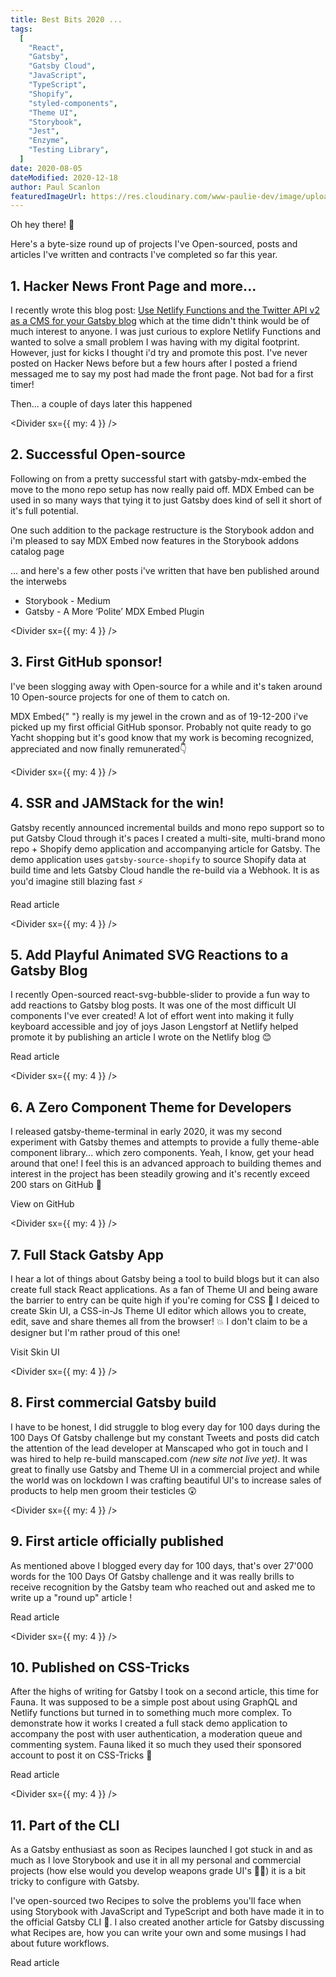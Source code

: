 ```yaml
---
title: Best Bits 2020 ...
tags:
  [
    "React",
    "Gatsby",
    "Gatsby Cloud",
    "JavaScript",
    "TypeScript",
    "Shopify",
    "styled-components",
    "Theme UI",
    "Storybook",
    "Jest",
    "Enzyme",
    "Testing Library",
  ]
date: 2020-08-05
dateModified: 2020-12-18
author: Paul Scanlon
featuredImageUrl: https://res.cloudinary.com/www-paulie-dev/image/upload/v1608296611/paulie.dev/2020/best-bits/best-bits_rfo2sv.jpg
---
```


Oh hey there! 👋

Here's a byte-size round up of projects I've Open-sourced, posts and articles I've written and contracts I've completed so far this year.

<Divider />

## 1. Hacker News Front Page and more...

I recently wrote this blog post: [Use Netlify Functions and the Twitter API v2 as a CMS for your Gatsby blog](/posts/2020/11/gatsby-netlify-twitter/) which at the time didn't think would be of much interest to anyone. I was just curious to explore Netlify Functions and wanted to solve a small problem I was having with my digital footprint. However, just for kicks I thought i'd try and promote this post. I've never posted on Hacker News before but a few hours after I posted a friend messaged me to say my post had made the front page. Not bad for a first timer!

Then... a couple of days later this happened

<Tweet tweetLink="Netlify/status/1331599033073340416" />

<Divider sx={{ my: 4 }} />

## 2. Successful Open-source

Following on from a pretty successful start with <Link href="https://github.com/PaulieScanlon/gatsby-mdx-embed" target="_blank">gatsby-mdx-embed</Link> the move to the mono repo setup has now really paid off. <Link href="https://www.mdx-embed.com/path=/docs/introduction--page" target="_blank">MDX Embed</Link> can be used in so many ways that tying it to just Gatsby does kind of sell
it short of it's full potential.

One such addition to the package restructure is the Storybook addon and i'm pleased to say MDX Embed now features in the Storybook addons <Link href='https://storybook.js.org/addons' target='_blank'>catalog page</Link>

... and here's a few other posts i've written that have ben published around the interwebs

- <Link
    href="https://medium.com/storybookjs/mdx-embed-for-storybook-9a9f33891875"
    target="_blank"
  >
    Storybook - Medium
  </Link>

- <Link
    href="https://www.gatsbyjs.com/blog/hacktoberfest-spotlight-mdx-embed/"
    target="_blank"
  >
    Gatsby - A More ‘Polite’ MDX Embed Plugin
  </Link>

<Divider sx={{ my: 4 }} />

## 3. First GitHub sponsor!

I've been slogging away with Open-source for a while and it's taken around 10 Open-source projects for one of them to catch on.

<Link
  href="https://www.mdx-embed.com/?path=/docs/introduction--page"
  target="_blank"
>
  MDX Embed{" "}
</Link>
really is my jewel in the crown and as of 19-12-200 i've picked up my first official
GitHub sponsor. Probably not quite ready to go Yacht shopping but it's good know
that my work is becoming recognized, appreciated and now finally remunerated👇

<Divider />

<Tweet tweetLink="SantoshYadavDev/status/1339877531306971141" />

<Divider sx={{ my: 4 }} />

## 4. SSR and JAMStack for the win!

Gatsby recently announced <Link href="https://www.gatsbyjs.org/blog/2020-04-22-announcing-incremental-builds/" target="_blank">incremental builds</Link> and mono repo support so to put Gatsby Cloud through it's paces I created a multi-site, multi-brand mono repo + Shopify demo application and accompanying article for Gatsby. The demo application uses `gatsby-source-shopify` to source Shopify data at build time and lets Gatsby Cloud handle the re-build via a Webhook. It is as you'd imagine still blazing fast ⚡

<Link
  href="https://www.gatsbyjs.com/blog/gatsby-cloud-good-friend/"
  target="_blank"
>
  Read article
</Link>

<Divider sx={{ my: 4 }} />

## 5. Add Playful Animated SVG Reactions to a Gatsby Blog

I recently Open-sourced <Link href="https://react-svg-bubble-slider.netlify.app/" target="_blank">react-svg-bubble-slider</Link> to provide a fun way to add reactions to Gatsby blog posts. It was one of the most difficult UI components I've ever created! A lot of effort went into making it fully keyboard accessible and joy of joys Jason Lengstorf at Netlify helped promote it by publishing an article I wrote on the Netlify blog 😊

<Link
  href="https://www.netlify.com/blog/2020/07/16/add-playful-animated-svg-reactions-to-a-gatsby-blog/"
  target="_blank"
>
  Read article
</Link>

<Divider sx={{ my: 4 }} />

## 6. A Zero Component Theme for Developers

I released <Link href="https://gatsby-theme-terminal.netlify.app/" target="_blank">
gatsby-theme-terminal</Link> in early 2020, it was my second experiment with Gatsby themes and attempts
to provide a fully theme-able component library... which zero components. Yeah,
I know, get your head around that one! I feel this is an advanced approach to
building themes and interest in the project has been steadily growing and it's
recently exceed 200 stars on GitHub 🎉

<Link
  href="https://github.com/PaulieScanlon/gatsby-theme-terminal"
  target="_blank"
>
  View on GitHub
</Link>

<Divider sx={{ my: 4 }} />

## 7. Full Stack Gatsby App

I hear a lot of things about Gatsby being a tool to build blogs but it can also create full stack React applications. As a fan of Theme UI and being aware the barrier to entry can be quite high if you're coming for CSS 🤢 I deiced to create Skin UI, a CSS-in-Js Theme UI editor which allows you to create, edit, save and share themes all from the browser! 💥 I don't claim to be a designer but I'm rather proud of this one!

<Link href="https://www.skin-ui.com/" target="_blank">
  Visit Skin UI
</Link>

<Divider sx={{ my: 4 }} />

## 8. First commercial Gatsby build

I have to be honest, I did struggle to blog every day for 100 days during the <Link href="https://paulie.dev/posts/2020/01/100DaysOfGatsby/" target="_blank">100 Days Of Gatsby</Link> challenge but my constant Tweets and posts did catch the attention of the lead developer at Manscaped who got in touch and I was hired to help re-build manscaped.com _(new site not live yet)_. It was great to finally use Gatsby and Theme UI in a commercial project and while the world was on lockdown I was crafting beautiful UI's to increase sales of products to help men groom their testicles 😲

<Divider sx={{ my: 4 }} />

## 9. First article officially published

As mentioned above I blogged every day for 100 days, that's over 27'000 words for the <Link href="https://paulie.dev/posts/2020/01/100DaysOfGatsby/" target="_blank">100 Days Of Gatsby</Link> challenge and it was really brills to receive recognition by the Gatsby team who reached out and asked me to write up a "round up" article !

<Link
  href="https://www.gatsbyjs.org/blog/2020-04-20-paulie-scanlons-journey-of-100-days/"
  target="_blank"
>
  Read article
</Link>

<Divider sx={{ my: 4 }} />

## 10. Published on CSS-Tricks

After the highs of writing for Gatsby I took on a second article, this time for Fauna. It was supposed to be a simple post about using GraphQL and Netlify functions but turned in to something much more complex. To demonstrate how it works I created a full stack <Link href="https://fauna-gatsby-comments.netlify.app/" target="_blank">demo application</Link> to accompany the post with user authentication, a moderation queue and commenting system. Fauna liked it so much they used their sponsored account to post it on CSS-Tricks 🕺

<Link
  href="https://css-tricks.com/roll-your-own-comments-with-gatsby-and-faunadb/"
  target="_blank"
>
  Read article
</Link>

<Divider sx={{ my: 4 }} />

## 11. Part of the CLI

As a Gatsby enthusiast as soon as Recipes launched I got stuck in and as much as I love Storybook and use it in all my personal and commercial projects (how else would you develop weapons grade UI's 🤷‍♂️) it is a bit tricky to configure with Gatsby.

I've open-sourced two <Link href="https://paulie.dev/posts/2020/05/gatsby-cli-recipes/" target="_blank">Recipes</Link> to solve the problems you'll face when using Storybook with JavaScript and TypeScript and both have made it in to the official Gatsby CLI 💯. I also created another article for Gatsby discussing what Recipes are, how you can write your own and some musings I had about future workflows.

<Link
  href="https://www.gatsbyjs.org/blog/2020-05-21-gatsby-recipes/"
  target="_blank"
>
  Read article
</Link>
